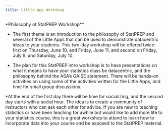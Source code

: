 ```yaml
---
title: Little App Workshop
---
```


*Philosophy of StatPREP Workshop**

* The first theme is an introduction to the philosophy of StatPREP and several of the Little Apps that can be used to demonstrate datacentric ideas to your students. This two-day workshop will be offered twice: first on Thursday, June 10, and Friday, June 11, and second on Friday, July 9, and Saturday, July 10.

* The plan for this StatPREP intro workshop is to have presentations on what it means to have your statistics class be datacentric, and the philosophy behind the ASA’s GAISE statement. There will be hands-on activities on using some of the activities written for the Little Apps, and time for small group discussions.

*At the end of the first day there will be time for socializing, and the second day starts with a social hour. The idea is to create a community of instructors who can ask each other for advice. If you are new to teaching statistics or have been teaching for awhile but would like to add more life to your statistics
course, this is a great workshop to attend to learn how to incorporate data into your course and be exposed to the StatPREP material.
